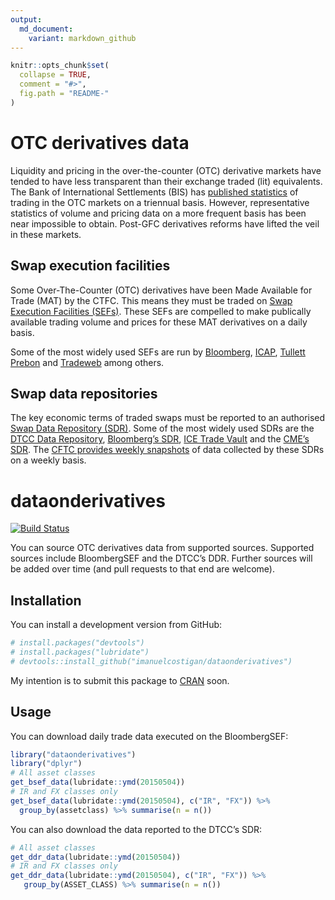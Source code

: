 ```yaml
---
output:
  md_document:
    variant: markdown_github
---
```


<!-- README.md is generated from README.Rmd. Please edit that file -->

```r
knitr::opts_chunk$set(
  collapse = TRUE,
  comment = "#>",
  fig.path = "README-"
)
```

# OTC derivatives data

Liquidity and pricing in the over-the-counter (OTC) derivative markets have tended to have less transparent than their exchange traded (lit) equivalents. The Bank of International Settlements (BIS) has [published statistics](http://www.bis.org/statistics/derstats.htm) of trading in the OTC markets on a triennual basis. However, representative statistics of volume and pricing data on a more frequent basis has been near impossible to obtain. Post-GFC derivatives reforms have lifted the veil in these markets.

## Swap execution facilities

Some Over-The-Counter (OTC) derivatives have been Made Available for Trade (MAT) by the CTFC. This means they must be traded on [Swap Execution Facilities (SEFs)](http://www.cftc.gov/IndustryOversight/TradingOrganizations/SEF2/index.htm). These SEFs are compelled to make publically available trading volume and prices for these MAT derivatives on a daily basis. 

Some of the most widely used SEFs are run by [Bloomberg](http://www.bloombergsef.com), [ICAP](http://www.icap.com/what-we-do/global-broking/sef.aspx), [Tullett Prebon](http://www.tullettprebon.com/swap_execution_facility/index.aspx) and [Tradeweb](http://www.tradeweb.com/Institutional/Derivatives/SEF-Center/) among others.

## Swap data repositories

The key economic terms of traded swaps must be reported to an authorised [Swap Data Repository (SDR)](http://www.cftc.gov/IndustryOversight/DataRepositories/index.htm). Some of the most widely used SDRs are the [DTCC Data Repository](http://www.dtcc.com/data-and-repository-services/global-trade-repository/gtr-us.aspx), [Bloomberg's SDR](http://www.bloombergsdr.com), [ICE Trade Vault](https://www.icetradevault.com) and the [CME's SDR](http://www.cmegroup.com/trading/global-repository-services/cme-swap-data-repository.html). The [CFTC provides weekly snapshots](http://www.cftc.gov/MarketReports/SwapsReports/index.htm) of data collected by these SDRs on a weekly basis.

# dataonderivatives

[![Build Status](https://travis-ci.org/imanuelcostigan/dataonderivatives.svg?branch=master)](https://travis-ci.org/imanuelcostigan/dataonderivatives)

You can source OTC derivatives data from supported sources. Supported sources include BloombergSEF and the DTCC's DDR. Further sources will be added over time (and pull requests to that end are welcome).

## Installation

You can install a development version from GitHub:

```R
# install.packages("devtools")
# install.packages("lubridate") 
# devtools::install_github("imanuelcostigan/dataonderivatives")
```

My intention is to submit this package to [CRAN](http://cran.rstudio.com) soon.

## Usage

You can download daily trade data executed on the BloombergSEF:

```r
library("dataonderivatives")
library("dplyr")
# All asset classes
get_bsef_data(lubridate::ymd(20150504))
# IR and FX classes only
get_bsef_data(lubridate::ymd(20150504), c("IR", "FX")) %>% 
  group_by(assetclass) %>% summarise(n = n())
```

You can also download the data reported to the DTCC's SDR:

```r
# All asset classes
get_ddr_data(lubridate::ymd(20150504))
# IR and FX classes only
get_ddr_data(lubridate::ymd(20150504), c("IR", "FX")) %>% 
   group_by(ASSET_CLASS) %>% summarise(n = n())
```
